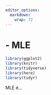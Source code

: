 ```yaml
---
editor_options: 
  markdown: 
    wrap: 72
---
```


# - MLE

```r
library(ggplot2)
library(knitr)
library(tidyverse)
library(here)
library(tidyr)
```

MLE é...
